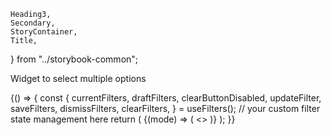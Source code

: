     Heading3,
    Secondary,
    StoryContainer,
    Title,
} from "../storybook-common";

<Meta title="Modules/Filter/Addons" component={Filter} />

<Title>Filter Checkbox</Title>

Widget to select multiple options

<Canvas>
    <Story name="Filter Checkbox">
        {() => {
            const {
                currentFilters,
                draftFilters,
                clearButtonDisabled,
                updateFilter,
                saveFilters,
                dismissFilters,
                clearFilters,
            } = useFilters(); // your custom filter state management here
            return (
                <StoryContainer>
                    <Filter
                        clearButtonDisabled={clearButtonDisabled}
                        onClear={clearFilters}
                        onDismiss={dismissFilters}
                        onDone={saveFilters}
                    >
                        {(mode) => (
                            <>
                                <Filter.Checkbox
                                    showMobileDivider={false}
                                    title="With 5 or less items"
                                    selectedOptions={draftFilters.cat2}
                                    onSelect={updateFilter(mode, "cat2")}
                                    options={[
                                        {
                                            value: "1",
                                            label: "Sample text",
                                        },
                                        {
                                            value: "2",
                                            label: "Sample teeext",
                                        },
                                        {
                                            value: "3",
                                            label: "Sample teeeeeeeeext",
                                        },
                                    ]}
                                />
                                <Filter.Checkbox
                                    title="With more than 5 items"
                                    selectedOptions={draftFilters.cat2}
                                    onSelect={updateFilter(mode, "cat2")}
                                    options={[
                                        {
                                            value: "1",
                                            label: "Label 1",
                                        },
                                        {
                                            value: "2",
                                            label: "Label 2",
                                        },
                                        {
                                            value: "3",
                                            label: "Label 3",
                                        },
                                        {
                                            value: "4",
                                            label: "Label 4",
                                        },
                                        {
                                            value: "5",
                                            label: "Label 5, which is much longer than other labels for some mysterious reason",
                                        },
                                        {
                                            value: "6",
                                            label: "Label 6",
                                        },
                                        {
                                            value: "7",
                                            label: "Label 7",
                                        },
                                        {
                                            value: "8",
                                            label: "Label 8",
                                        },
                                    ]}
                                />
                            </>
                        )}
                    </Filter>
                </StoryContainer>
            );
        }}
    </Story>
</Canvas>

<PropsTable />
